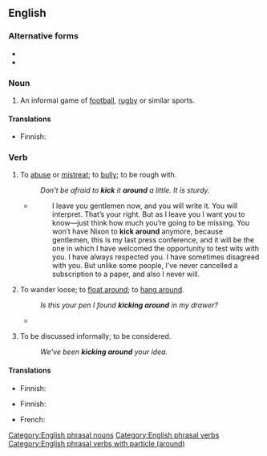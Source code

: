{{also|kickaround}}
==English==

===Alternative forms===
* {{l|en|kickaround}}
* {{l|en|kick-around}}

===Noun===
{{en-noun}}

# An informal game of [[football]], [[rugby]] or similar sports.

====Translations====
{{trans-top|informal game}}
* Finnish: {{t+|fi|pallottelu}}
{{trans-mid}}
{{trans-bottom}}

===Verb===
{{en-verb|*}}

# To [[abuse]] or [[mistreat]]; to [[bully]]; to be rough with.
#: ''Don't be afraid to '''kick''' it '''around''' a little. It is sturdy.''
#* {{quote-web
|en
|url=https://www.nixonfoundation.org/2017/11/55-years-ago-last-press-conference/
|date=November 7, 1962
|title={{w|Richard Nixon's November 1962 press conference|Richard Nixon's November 1962 Press Conference}}
|work={{w|Richard Nixon Foundation}}
|author={{w|Richard Nixon}}
}}
#*:I leave you gentlemen now, and you will write it. You will interpret. That’s your right. But as I leave you I want you to know—just think how much you’re going to be missing. You won’t have Nixon to '''kick around''' anymore, because gentlemen, this is my last press conference, and it will be the one in which I have welcomed the opportunity to test wits with you. I have always respected you. I have sometimes disagreed with you. But unlike some people, I’ve never cancelled a subscription to a paper, and also I never will.
# {{lb|en|usually in the [[present continuous]]}} To wander loose; to [[float around]]; to [[hang around]].
#: ''Is this your pen I found '''kicking around''' in my drawer?''
#* {{quote-song|en|author={{w|Roger Waters}}|title=[[w:Time (Pink Floyd song)|Time]]|album={{w|The Dark Side of the Moon}}|date=1973 March 1|artist={{w|Pink Floyd}}|text='''Kicking around''' on a piece of ground in your hometown}}
# {{lb|en|of an idea or proposal}} To be discussed informally; to be considered.
#: ''We've been '''kicking around''' your idea.''

====Translations====
{{trans-top|to mistreat}}
* Finnish: {{t+|fi|murjoa}}
{{trans-mid}}
{{trans-bottom}}

{{trans-top|to wander loose}}
* Finnish: {{t+|fi|pyöriä}}
{{trans-mid}}
* French: {{t+|fr|trainer}}
{{trans-bottom}}

[[Category:English phrasal nouns]]
[[Category:English phrasal verbs]]
[[Category:English phrasal verbs with particle (around)]]
